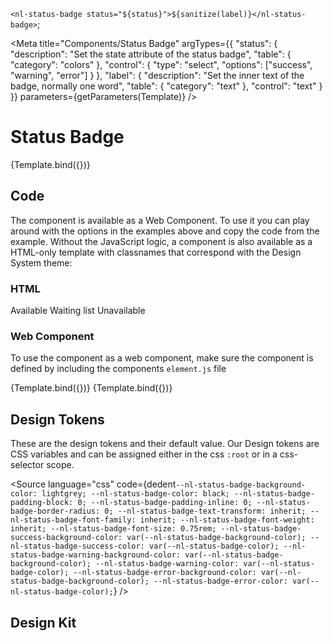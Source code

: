 
  `<nl-status-badge status="${status}">${sanitize(label)}</nl-status-badge>`;

<Meta
  title="Components/Status Badge"
  argTypes={{
    "status": {
      "description": "Set the state attribute of the status badge",
      "table": { "category": "colors" },
      "control": { "type": "select", "options": ["success", "warning", "error"] }
    },
    "label": {
      "description": "Set the inner text of the badge, normally one word",
      "table": { "category": "text" },
      "control": "text"
    }
  }}
  parameters={getParameters(Template)}
/>

# Status Badge

<Canvas>
  <Story name="Success" args={{ status: "success", label: "Online" }}>
    {Template.bind({})}
  </Story>
</Canvas>

<ArgsTable story="Success" />

## Code

The component is available as a Web Component. To use it you can play around with the options in the examples above and copy the code from the example.
Without the JavaScript logic, a component is also available as a HTML-only template with classnames that correspond with the Design System theme:

### HTML

<Canvas>
  <span class="nl-status-badge nl-status-badge--success">Available</span>
  <span class="nl-status-badge nl-status-badge--warning">Waiting list</span>
  <span class="nl-status-badge nl-status-badge--error">Unavailable</span>
</Canvas>

### Web Component
To use the component as a web component, make sure the component is defined by including the components `element.js` file 

<Canvas>
  <Story id="components-status-badge--success"></Story>
  <Story name="Warning" args={{ status: "warning", label: "Connecting..." }}>
    {Template.bind({})}
  </Story>
  <Story name="Error" args={{ status: "error", label: "Offline" }}>
    {Template.bind({})}
  </Story>
</Canvas>

## Design Tokens

These are the design tokens and their default value. Our Design tokens are CSS variables and can be assigned either in the css `:root` or in a css-selector scope.

<Source
  language="css"
  code={dedent`--nl-status-badge-background-color: lightgrey;
  --nl-status-badge-color: black;
  --nl-status-badge-padding-block: 0;
  --nl-status-badge-padding-inline: 0;
  --nl-status-badge-border-radius: 0;
  --nl-status-badge-text-transform: inherit;
  --nl-status-badge-font-family: inherit;
  --nl-status-badge-font-weight: inherit;
  --nl-status-badge-font-size: 0.75rem;
  --nl-status-badge-success-background-color: var(--nl-status-badge-background-color);
  --nl-status-badge-success-color: var(--nl-status-badge-color);
  --nl-status-badge-warning-background-color: var(--nl-status-badge-background-color);
  --nl-status-badge-warning-color: var(--nl-status-badge-color);
  --nl-status-badge-error-background-color: var(--nl-status-badge-background-color);
  --nl-status-badge-error-color: var(--nl-status-badge-color);`}
/>

## Design Kit

<MDXEmbedProvider>
  <Figma title="Status Badge" url="file/thNg88CEm4XU4Pm9K2V0m2/component%2Fbadge%2Fstatus-badge?node-id=0%3A1" />
</MDXEmbedProvider>
